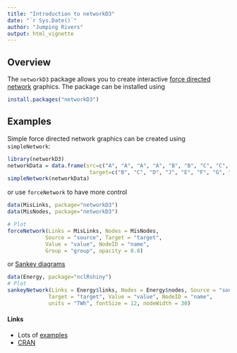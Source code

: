 ```yaml
---
title: "Introduction to networkD3"
date: "`r Sys.Date()`"
author: "Jumping Rivers"
output: html_vignette 
---
```

<!--
%\VignetteEngine{knitr::rmarkdown}
%\VignetteIndexEntry{Introduction to networkD3}
-->

## Overview

The `networkD3` package allows you to create interactive 
[force directed network](http://en.wikipedia.org/wiki/Force-directed_graph_drawing) graphics.
The package can be installed using

```r
install.packages("networkD3")
```

## Examples

Simple force directed network graphics can be created using `simpleNetwork`:

```r
library(networkD3)
networkData = data.frame(src=c("A", "A", "A", "A", "B", "B", "C", "C", "D"), 
                          target=c("B", "C", "D", "J", "E", "F", "G", "H", "I"))
simpleNetwork(networkData)
```
or use `forceNetwork` to have more control 
```r
data(MisLinks, package="networkD3")
data(MisNodes, package="networkD3")

# Plot
forceNetwork(Links = MisLinks, Nodes = MisNodes,
            Source = "source", Target = "target",
            Value = "value", NodeID = "name",
            Group = "group", opacity = 0.8)
```

or [Sankey diagrams](http://en.wikipedia.org/wiki/Sankey_diagram)
```r
data(Energy, package="nclRshiny")
# Plot
sankeyNetwork(Links = Energy$links, Nodes = Energy$nodes, Source = "source",
             Target = "target", Value = "value", NodeID = "name",
             units = "TWh", fontSize = 12, nodeWidth = 30)
```


#### Links

  * Lots of [examples](https://christophergandrud.github.io/networkD3/)
  * [CRAN](https://cran.rstudio.com/web/packages/networkD3/index.html)